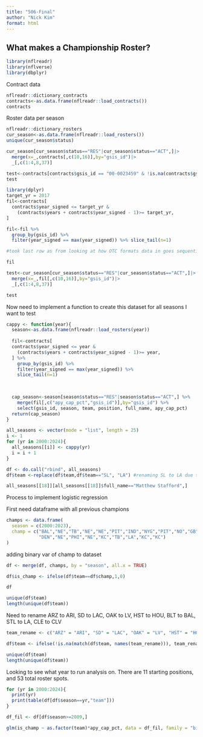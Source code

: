 ```yaml
---
title: "506-Final"
author: "Nick Kim"
format: html
---
```


## What makes a Championship Roster?

```r
library(nflreadr)
library(nflverse)
library(dbplyr)
```
Contract data
```r
nflreadr::dictionary_contracts
contracts<-as.data.frame(nflreadr::load_contracts())
contracts
```
Roster data per season
```r
nflreadr::dictionary_rosters
cur_season<-as.data.frame(nflreadr::load_rosters())
unique(cur_season$status)
```
```r
cur_season[cur_season$status=="RES"|cur_season$status=="ACT",]|>
  merge(x=_,contracts[,c(10,16)],by="gsis_id")|>
  _[,c(1:4,8,37)]
```
```r
test<-contracts[contracts$gsis_id == "00-0023459" & !is.na(contracts$gsis_id), c(1,3,5:6,10)]
test
```

```r
library(dplyr)
target_yr = 2017
fil<-contracts[
  contracts$year_signed <= target_yr & 
    (contracts$years + contracts$year_signed - 1)>= target_yr,
]

fil<-fil %>% 
  group_by(gsis_id) %>% 
  filter(year_signed == max(year_signed)) %>% slice_tail(n=1)

#took last row as from looking at how OTC formats data in goes sequentially where last row is latest

fil
```
```r
test<-cur_season[cur_season$status=="RES"|cur_season$status=="ACT",]|>
  merge(x=_,fil[,c(10,16)],by="gsis_id")|>
  _[,c(1:4,8,37)]

test
```

Now need to implement a function to create this dataset for all seasons I want to test
```r
cappy <- function(year){
  season<-as.data.frame(nflreadr::load_rosters(year))
  
  fil<-contracts[
  contracts$year_signed <= year & 
    (contracts$years + contracts$year_signed - 1)>= year,
  ] %>% 
    group_by(gsis_id) %>% 
    filter(year_signed == max(year_signed)) %>% 
    slice_tail(n=1)
  

  
  cap_season<-season[season$status=="RES"|season$status=="ACT",] %>% 
    merge(fil[,c("apy_cap_pct","gsis_id")],by="gsis_id") %>% 
    select(gsis_id, season, team, position, full_name, apy_cap_pct)
  return(cap_season)
}
```

```r
all_seasons <- vector(mode = "list", length = 25)
i <- 1
for (yr in 2000:2024){
  all_seasons[[i]] <- cappy(yr)
  i = i + 1
}
```
```r
df <- do.call("rbind", all_seasons)
df$team <-replace(df$team,df$team=="SL", "LA") #renaming SL to LA due to relocation of the franchise to LA in last decade

```
```r
all_seasons[[18]][all_seasons[[18]]$full_name=="Matthew Stafford",]
```


Process to implement logistic regression

First need dataframe with all previous champions
```r
champs <- data.frame(
  season = c(2000:2023),
  champ = c("BAL","NE","TB","NE","NE","PIT","IND","NYG","PIT","NO","GB","NYG","BAL","SEA","NE",
            "DEN","NE","PHI","NE","KC","TB","LA","KC","KC")
)
```

adding binary var of champ to dataset
```r
df <- merge(df, champs, by = "season", all.x = TRUE)

df$is_champ <- ifelse(df$team==df$champ,1,0)

df
```

```r
unique(df$team)
length(unique(df$team))
```

Need to rename ARZ to ARI, SD to LAC, OAK to LV, HST to HOU, BLT to BAL, STL to LA, CLE to CLV

```r
team_rename <- c("ARZ" = "ARI", "SD" = "LAC", "OAK" = "LV", "HST" = "HOU", "BLT" = "BAL", "STL" = "LA", "CLE" = "CLV")

df$team <- ifelse(!is.na(match(df$team, names(team_rename))), team_rename[df$team], df$team)

unique(df$team)
length(unique(df$team))
```

Looking to see what year to run analysis on. There are 11 starting positions, and 53 total roster spots.
```r
for (yr in 2000:2024){
  print(yr)
  print(table(df[df$season==yr,"team"]))
}
```

```r
df_fil <- df[df$season>=2009,]

glm(is_champ ~ as.factor(team)*apy_cap_pct, data = df_fil, family = "binomial")
```









